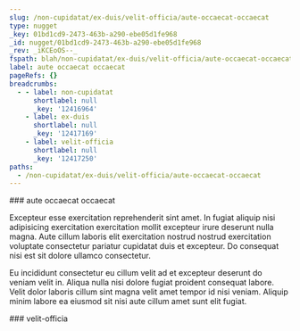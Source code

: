 ```yaml
---
slug: /non-cupidatat/ex-duis/velit-officia/aute-occaecat-occaecat
type: nugget
_key: 01bd1cd9-2473-463b-a290-ebe05d1fe968
_id: nugget/01bd1cd9-2473-463b-a290-ebe05d1fe968
_rev: _iKCEoOS--_
fspath: blah/non-cupidatat/ex-duis/velit-officia/aute-occaecat-occaecat.md
label: aute occaecat occaecat
pageRefs: {}
breadcrumbs:
  - - label: non-cupidatat
      shortlabel: null
      _key: '12416964'
    - label: ex-duis
      shortlabel: null
      _key: '12417169'
    - label: velit-officia
      shortlabel: null
      _key: '12417250'
paths:
  - /non-cupidatat/ex-duis/velit-officia/aute-occaecat-occaecat
---
```


<NuggetArea>
<Nugget slug="/non-cupidatat/ex-duis/velit-officia/aute-occaecat-occaecat" type="nugget" _key="01bd1cd9-2473-463b-a290-ebe05d1fe968" _id="nugget/01bd1cd9-2473-463b-a290-ebe05d1fe968" _rev="_iKCEoOS--_" fspath="blah/non-cupidatat/ex-duis/velit-officia/aute-occaecat-occaecat.md" label="aute occaecat occaecat" paths="/non-cupidatat/ex-duis/velit-officia/aute-occaecat-occaecat">
<NuggetBody>
### aute occaecat occaecat

Excepteur esse exercitation reprehenderit sint amet. In fugiat aliquip nisi adipisicing exercitation exercitation mollit excepteur irure deserunt nulla magna. Aute cillum laboris elit exercitation nostrud nostrud exercitation voluptate consectetur pariatur cupidatat duis et excepteur. Do consequat nisi est sit dolore ullamco consectetur.

Eu incididunt consectetur eu cillum velit ad et excepteur deserunt do veniam velit in. Aliqua nulla nisi dolore fugiat proident consequat labore. Velit dolor laboris cillum sint magna velit amet tempor id nisi veniam. Aliquip minim labore ea eiusmod sit nisi aute cillum amet sunt elit fugiat.

</NuggetBody>
<Breadcrumbs>
<Crumbs>
<Crumb _key="12416964" label="non-cupidatat" /><Crumb _key="12417169" label="ex-duis" /><Crumb _key="12417250" label="velit-officia" />
</Crumbs>
</Breadcrumbs>
</Nugget>

<NuggetsInbound>
</NuggetsInbound>
<NuggetsOutbound>
</NuggetsOutbound>
</NuggetArea>
<PassagesInbound>
<Passage direction="inbound" type="passage" _key="12417250" _id="passage/12417250" _rev="_iKCEoOS---" label="velit-officia" passage="velit-officia" fspath="blah/non-cupidatat/ex-duis/velit-officia" paths="/non-cupidatat/ex-duis/velit-officia" slug="/non-cupidatat/ex-duis/velit-officia">
<NuggetBody>
### velit-officia

</NuggetBody>
<Breadcrumbs>
<Crumbs>
<Crumb _key="12416964" label="non-cupidatat" /><Crumb _key="12417169" label="ex-duis" />
</Crumbs>
</Breadcrumbs>
</Passage>

</PassagesInbound>
<PassagesOutbound>
</PassagesOutbound>